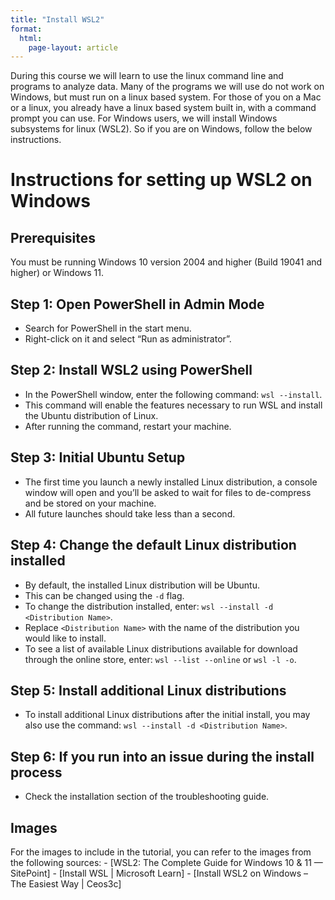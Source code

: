 ```yaml
---
title: "Install WSL2"
format: 
  html:
    page-layout: article
---
```


During this course we will learn to use the linux command line and programs to analyze data. Many of the programs we will use do not work on Windows, but must run on a linux based system. For those of you on a Mac or a linux, you already have a linux based system built in, with a command prompt you can use. For Windows users, we will install Windows subsystems for linux (WSL2). So if you are on Windows, follow the below instructions.

# Instructions for setting up WSL2 on Windows

## Prerequisites
You must be running Windows 10 version 2004 and higher (Build 19041 and higher) or Windows 11.

## Step 1: Open PowerShell in Admin Mode
- Search for PowerShell in the start menu.
- Right-click on it and select "Run as administrator".

## Step 2: Install WSL2 using PowerShell
- In the PowerShell window, enter the following command: `wsl --install`.
- This command will enable the features necessary to run WSL and install the Ubuntu distribution of Linux.
- After running the command, restart your machine.

## Step 3: Initial Ubuntu Setup
- The first time you launch a newly installed Linux distribution, a console window will open and you'll be asked to wait for files to de-compress and be stored on your machine.
- All future launches should take less than a second.

## Step 4: Change the default Linux distribution installed
- By default, the installed Linux distribution will be Ubuntu.
- This can be changed using the `-d` flag.
- To change the distribution installed, enter: `wsl --install -d <Distribution Name>`.
- Replace `<Distribution Name>` with the name of the distribution you would like to install.
- To see a list of available Linux distributions available for download through the online store, enter: `wsl --list --online` or `wsl -l -o`.

## Step 5: Install additional Linux distributions
- To install additional Linux distributions after the initial install, you may also use the command: `wsl --install -d <Distribution Name>`.

## Step 6: If you run into an issue during the install process
- Check the installation section of the troubleshooting guide.

## Images
For the images to include in the tutorial, you can refer to the images from the following sources:
- [WSL2: The Complete Guide for Windows 10 & 11 — SitePoint]
- [Install WSL | Microsoft Learn]
- [Install WSL2 on Windows – The Easiest Way | Ceos3c]